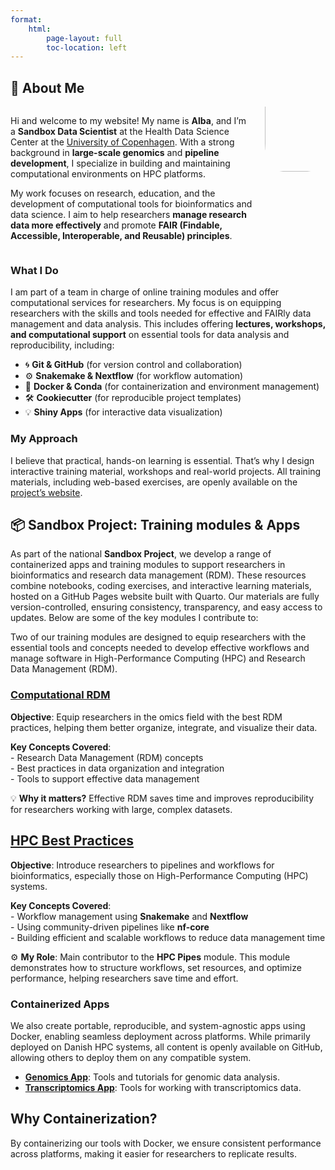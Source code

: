 ```yaml
---
format: 
    html:
        page-layout: full
        toc-location: left 
---
```


## 🎯 **About Me**
:::columns
:::{.column width="80%"}
Hi and welcome to my website! My name is **Alba**, and I’m a **Sandbox Data Scientist** at the Health Data Science Center at the [University of Copenhagen](https://www.ku.dk/). With a strong background in **large-scale genomics** and **pipeline development**, I specialize in building and maintaining computational environments on HPC platforms.  

My work focuses on research, education, and the development of computational tools for bioinformatics and data science. I aim to help researchers **manage research data more effectively** and promote **FAIR (Findable, Accessible, Interoperable, and Reusable) principles**.  
:::

:::{.column width="20%"}
<div style="margin-bottom: -10px;margin-top: -60px">
![](images/ARM_full.jpg){fig-align="right" width=150 style="border-radius: 30%;"}
</div>
:::
:::

### **What I Do**

I am part of a team in charge of online training modules and offer computational services for researchers. My focus is on equipping researchers with the skills and tools needed for effective and FAIRly data management and data analysis. This includes offering **lectures, workshops, and computational support** on essential tools for data analysis and reproducibility, including:

- 🌀 **Git & GitHub** (for version control and collaboration)  
- ⚙️ **Snakemake & Nextflow** (for workflow automation)  
- 🐳 **Docker & Conda** (for containerization and environment management)  
- 🛠️ **Cookiecutter** (for reproducible project templates)  
- 💡 **Shiny Apps** (for interactive data visualization)  

### **My Approach**
I believe that practical, hands-on learning is essential. That's why I design interactive training material, workshops and real-world projects. All training materials, including web-based exercises, are openly available on the [project's website](https://hds-sandbox.github.io/).


## 📦 **Sandbox Project: Training modules & Apps**
As part of the national **Sandbox Project**, we develop a range of containerized apps and training modules to support researchers in bioinformatics and research data management (RDM). These resources combine notebooks, coding exercises, and interactive learning materials, hosted on a GitHub Pages website built with Quarto. Our materials are fully version-controlled, ensuring consistency, transparency, and easy access to updates. Below are some of the key modules I contribute to:

Two of our training modules are designed to equip researchers with the essential tools and concepts needed to develop effective workflows and manage software in High-Performance Computing (HPC) and Research Data Management (RDM). 

:::{.callout-note}
### **[Computational RDM](https://hds-sandbox.github.io/RDM_biodata_course/)**
**Objective**: Equip researchers in the omics field with the best RDM practices, helping them better organize, integrate, and visualize their data.  
  
**Key Concepts Covered**:  
- Research Data Management (RDM) concepts  
- Best practices in data organization and integration  
- Tools to support effective data management  
  
💡 **Why it matters?** Effective RDM saves time and improves reproducibility for researchers working with large, complex datasets.
:::

:::{.callout-note}
# **[HPC Best Practices](https://hds-sandbox.github.io/HPC-lab/)**

**Objective**: Introduce researchers to pipelines and workflows for bioinformatics, especially those on High-Performance Computing (HPC) systems.  
  
**Key Concepts Covered**:  
- Workflow management using **Snakemake** and **Nextflow**  
- Using community-driven pipelines like **nf-core**  
- Building efficient and scalable workflows to reduce data management time  
  
⚙️ **My Role**: Main contributor to the **HPC Pipes** module. This module demonstrates how to structure workflows, set resources, and optimize performance, helping researchers save time and effort.
:::

### **Containerized Apps**
We also create portable, reproducible, and system-agnostic apps using Docker, enabling seamless deployment across platforms. While primarily deployed on Danish HPC systems, all content is openly available on GitHub, allowing others to deploy them on any compatible system.

- **[Genomics App](https://hds-sandbox.github.io/modules/)**: Tools and tutorials for genomic data analysis.  
- **[Transcriptomics App](https://hds-sandbox.github.io/modules/)**: Tools for working with transcriptomics data.  

:::{.callout-tip appearance="simple"}
# **Why Containerization?**  
By containerizing our tools with Docker, we ensure consistent performance across platforms, making it easier for researchers to replicate results.
:::

